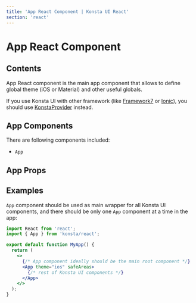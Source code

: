 ```yaml
---
title: 'App React Component | Konsta UI React'
section: 'react'
---
```



# App React Component

## Contents

App React component is the main app component that allows to define global theme (iOS or Material) and other useful globals.

If you use Konsta UI with other framework (like [Framework7](https://framework7.io) or [Ionic](https://ionicframework.com)), you should use [KonstaProvider](/react/konsta-provider) instead.

## App Components

There are following components included:

- `App`

## App Props

<AppProps />

## Examples

`App` component should be used as main wrapper for all Konsta UI components, and there should be only one `App` component at a time in the app:

```jsx
import React from 'react';
import { App } from 'konsta/react';

export default function MyApp() {
  return (
    <>
      {/* App component ideally should be the main root component */}
      <App theme="ios" safeAreas>
        {/* rest of Konsta UI components */}
      </App>
    </>
  );
}
```
